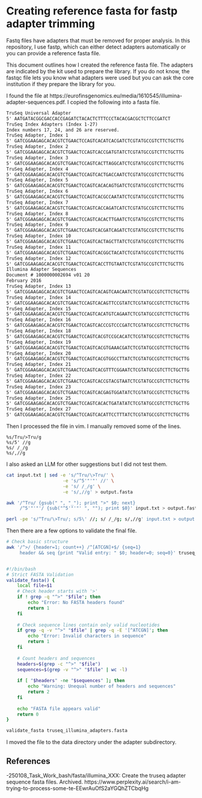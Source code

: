 # Creating reference fasta for fastp adapter trimming
Fastq files have adapters that must be removed for proper analysis. In this repository, I use fastp, which can either detect adapters automatically or you can provide a reference fasta file.

This document outlines how I created the reference fasta file.
The adapters are indicated by the kit used to prepare the library. If you do not know, the fastqc file lets you know what adapters were used but you can ask the core institution if they prepare the library for you.

I found the file at https://eurofinsgenomics.eu/media/1610545/illumina-adapter-sequences.pdf.
I copied the following into a fasta file.

```txt
TruSeq Universal Adapter
5' AATGATACGGCGACCACCGAGATCTACACTCTTTCCCTACACGACGCTCTTCCGATCT
TruSeq Index Adapters (Index 1-27)
Index numbers 17, 24, and 26 are reserved.
TruSeq Adapter, Index 1
5' GATCGGAAGAGCACACGTCTGAACTCCAGTCACATCACGATCTCGTATGCCGTCTTCTGCTTG
TruSeq Adapter, Index 2
5' GATCGGAAGAGCACACGTCTGAACTCCAGTCACCGATGTATCTCGTATGCCGTCTTCTGCTTG
TruSeq Adapter, Index 3
5' GATCGGAAGAGCACACGTCTGAACTCCAGTCACTTAGGCATCTCGTATGCCGTCTTCTGCTTG
TruSeq Adapter, Index 4
5' GATCGGAAGAGCACACGTCTGAACTCCAGTCACTGACCAATCTCGTATGCCGTCTTCTGCTTG
TruSeq Adapter, Index 5
5' GATCGGAAGAGCACACGTCTGAACTCCAGTCACACAGTGATCTCGTATGCCGTCTTCTGCTTG
TruSeq Adapter, Index 6
5' GATCGGAAGAGCACACGTCTGAACTCCAGTCACGCCAATATCTCGTATGCCGTCTTCTGCTTG
TruSeq Adapter, Index 7
5' GATCGGAAGAGCACACGTCTGAACTCCAGTCACCAGATCATCTCGTATGCCGTCTTCTGCTTG
TruSeq Adapter, Index 8
5' GATCGGAAGAGCACACGTCTGAACTCCAGTCACACTTGAATCTCGTATGCCGTCTTCTGCTTG
TruSeq Adapter, Index 9
5' GATCGGAAGAGCACACGTCTGAACTCCAGTCACGATCAGATCTCGTATGCCGTCTTCTGCTTG
TruSeq Adapter, Index 10
5' GATCGGAAGAGCACACGTCTGAACTCCAGTCACTAGCTTATCTCGTATGCCGTCTTCTGCTTG
TruSeq Adapter, Index 11
5' GATCGGAAGAGCACACGTCTGAACTCCAGTCACGGCTACATCTCGTATGCCGTCTTCTGCTTG
TruSeq Adapter, Index 12
5' GATCGGAAGAGCACACGTCTGAACTCCAGTCACCTTGTAATCTCGTATGCCGTCTTCTGCTTG
Illumina Adapter Sequences
Document # 1000000002694 v01 20
February 2016
TruSeq Adapter, Index 13
5' GATCGGAAGAGCACACGTCTGAACTCCAGTCACAGTCAACAATCTCGTATGCCGTCTTCTGCTTG
TruSeq Adapter, Index 14
5' GATCGGAAGAGCACACGTCTGAACTCCAGTCACAGTTCCGTATCTCGTATGCCGTCTTCTGCTTG
TruSeq Adapter, Index 15
5' GATCGGAAGAGCACACGTCTGAACTCCAGTCACATGTCAGAATCTCGTATGCCGTCTTCTGCTTG
TruSeq Adapter, Index 16
5' GATCGGAAGAGCACACGTCTGAACTCCAGTCACCCGTCCCGATCTCGTATGCCGTCTTCTGCTTG
TruSeq Adapter, Index 18
5' GATCGGAAGAGCACACGTCTGAACTCCAGTCACGTCCGCACATCTCGTATGCCGTCTTCTGCTTG
TruSeq Adapter, Index 19
5' GATCGGAAGAGCACACGTCTGAACTCCAGTCACGTGAAACGATCTCGTATGCCGTCTTCTGCTTG
TruSeq Adapter, Index 20
5' GATCGGAAGAGCACACGTCTGAACTCCAGTCACGTGGCCTTATCTCGTATGCCGTCTTCTGCTTG
TruSeq Adapter, Index 21
5' GATCGGAAGAGCACACGTCTGAACTCCAGTCACGTTTCGGAATCTCGTATGCCGTCTTCTGCTTG
TruSeq Adapter, Index 22
5' GATCGGAAGAGCACACGTCTGAACTCCAGTCACCGTACGTAATCTCGTATGCCGTCTTCTGCTTG
TruSeq Adapter, Index 23
5' GATCGGAAGAGCACACGTCTGAACTCCAGTCACGAGTGGATATCTCGTATGCCGTCTTCTGCTTG
TruSeq Adapter, Index 25
5' GATCGGAAGAGCACACGTCTGAACTCCAGTCACACTGATATATCTCGTATGCCGTCTTCTGCTTG
TruSeq Adapter, Index 27
5' GATCGGAAGAGCACACGTCTGAACTCCAGTCACATTCCTTTATCTCGTATGCCGTCTTCTGCTTG
```

Then I processed the file in vim. I manually removed some of the lines.

```vim
%s/Tru/>Tru/g
%s/5' //g
%s/ /_/g
%s/,//g
```

I also asked an LLM for other suggestions but I did not test them.
```bash

cat input.txt | sed -e 's/^Tru/\>Tru/' \
                     -e 's/^5'"'"' //' \
                     -e 's/ /_/g' \
                     -e 's/,//g' > output.fasta

awk '/^Tru/ {gsub(" ", "_"); print ">" $0; next} 
     /^5'"'"'/ {sub("^5'"'"' ", ""); print $0}' input.txt > output.fasta

perl -pe 's/^Tru/\>Tru/; s/5\' //; s/ /_/g; s/,//g' input.txt > output.fasta
```

Then there are a few options to validate the final file.
```bash
# Check basic structure
awk '/^>/ {header=1; count++} /^[ATCGN]+$/ {seq=1} 
     header && seq {print "Valid entry: " $0; header=0; seq=0}' truseq_illumina_adapters.fasta


#!/bin/bash
# Strict FASTA Validation
validate_fasta() {
    local file=$1
    # Check header starts with '>'
    if ! grep -q "^>" "$file"; then
        echo "Error: No FASTA headers found"
        return 1
    fi
    
    # Check sequence lines contain only valid nucleotides
    if grep -q -v "^>" "$file" | grep -q -E '[^ATCGN]'; then
        echo "Error: Invalid characters in sequence"
        return 1
    fi
    
    # Count headers and sequences
    headers=$(grep -c "^>" "$file")
    sequences=$(grep -v "^>" "$file" | wc -l)
    
    if [ "$headers" -ne "$sequences" ]; then
        echo "Warning: Unequal number of headers and sequences"
        return 2
    fi
    
    echo "FASTA file appears valid"
    return 0
}

validate_fasta truseq_illumina_adapters.fasta
```
I moved the file to the data directory under the adapter subdirectory.

## References
-250108_Task_Work_bash/fasta/illumina_XXX: Create the truseq adapter sequence fasta files. Archived. https://www.perplexity.ai/search/i-am-trying-to-process-some-te-EEwrAuOfS2aYGQhZTCbqHg
